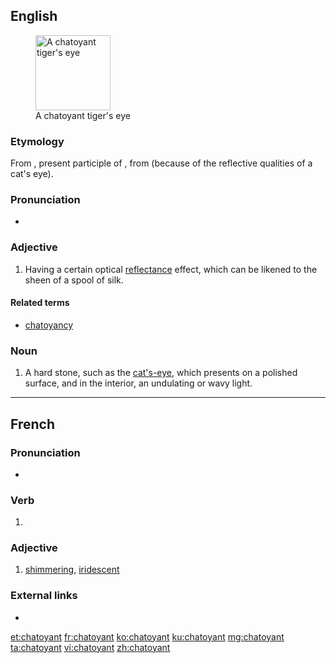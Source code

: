 ==English==
{{wikipedia|chatoyancy}}
[[Image:Tigers-Eye.jpg|thumb|120px|right|A chatoyant tiger's eye]]

===Etymology===
From {{etyl|fr|en}} {{term|chatoyant|lang=fr}}, present participle of {{term|chatoyer|lang=fr}}, from {{term|chat||cat|lang=fr}} (because of the reflective qualities of a cat's eye).

===Pronunciation===
* {{a|US}} {{IPA|/ʃəˈtɔɪənt/|lang=en}}

===Adjective===
{{en-adj}}

# {{context|jewelry|lang=en}} Having a certain optical [[reflectance]] effect, which can be likened to the sheen of a spool of silk.

====Related terms====
* [[chatoyancy]]

===Noun===
{{en-noun}}

# {{context|mineral|lang=en}} A hard stone, such as the [[cat's-eye]], which presents on a polished surface, and in the interior, an undulating or wavy light.

----

==French==

===Pronunciation===
* {{IPA|/ʃa.twa.jɑ̃/|lang=fr}}

===Verb===
{{head|fr|present participle}}

# {{present participle of|chatoyer|lang=fr|nocat=1}}

===Adjective===
{{fr-adj}}

# [[shimmering]], [[iridescent]]

===External links===
* {{R:TLFi}}

[[et:chatoyant]]
[[fr:chatoyant]]
[[ko:chatoyant]]
[[ku:chatoyant]]
[[mg:chatoyant]]
[[ta:chatoyant]]
[[vi:chatoyant]]
[[zh:chatoyant]]